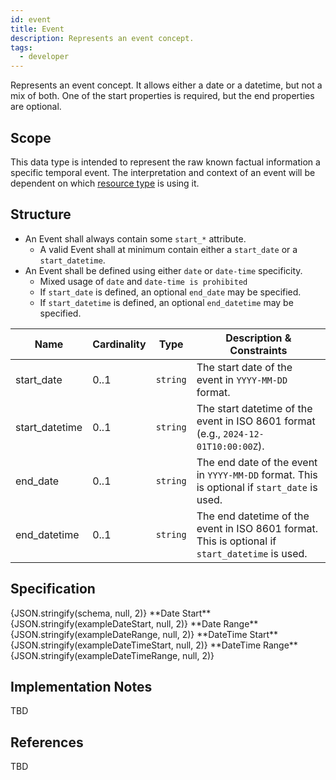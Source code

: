 ```yaml
---
id: event
title: Event
description: Represents an event concept.
tags:
  - developer
---
```




Represents an event concept. It allows either a date or a datetime, but not a mix of both. One of the start properties is required, but the end properties are optional.

## Scope

This data type is intended to represent the raw known factual information a specific temporal event. The interpretation
and context of an event will be dependent on which [resource type](../../category/resource-types) is using it.

## Structure

- An Event shall always contain some `start_*` attribute.
  - A valid Event shall at minimum contain either a `start_date` or a `start_datetime`.
- An Event shall be defined using either `date` or `date-time` specificity.
  - Mixed usage of `date` and `date-time is prohibited`
  - If `start_date` is defined, an optional `end_date` may be specified.
  - If `start_datetime` is defined, an optional `end_datetime` may be specified.

| Name | Cardinality | Type | Description & Constraints |
| --- | --- | --- | --- |
| start_date | 0..1 | `string` | The start date of the event in `YYYY-MM-DD` format. |
| start_datetime | 0..1 | `string` | The start datetime of the event in ISO 8601 format (e.g., `2024-12-01T10:00:00Z`). |
| end_date | 0..1 | `string` | The end date of the event in `YYYY-MM-DD` format. This is optional if `start_date` is used. |
| end_datetime | 0..1 | `string` | The end datetime of the event in ISO 8601 format. This is optional if `start_datetime` is used. |

## Specification

<Tabs queryString="tab">
  <TabItem value="schema" label="Schema" default>
    <JSONSchemaViewer schema={schema} viewerOptions={{ showExamples: true }} />
  </TabItem>
  <TabItem value="source" label="Source">
    <CodeBlock language="json" showLineNumbers>
      {JSON.stringify(schema, null, 2)}
    </CodeBlock>
  </TabItem>
  <TabItem value="example" label="Examples">
    **Date Start**
    <CodeBlock language="json" showLineNumbers>
      {JSON.stringify(exampleDateStart, null, 2)}
    </CodeBlock>
    **Date Range**
    <CodeBlock language="json" showLineNumbers>
      {JSON.stringify(exampleDateRange, null, 2)}
    </CodeBlock>
    **DateTime Start**
    <CodeBlock language="json" showLineNumbers>
      {JSON.stringify(exampleDateTimeStart, null, 2)}
    </CodeBlock>
    **DateTime Range**
    <CodeBlock language="json" showLineNumbers>
      {JSON.stringify(exampleDateTimeRange, null, 2)}
    </CodeBlock>
  </TabItem>
</Tabs>

## Implementation Notes

TBD

## References

TBD
